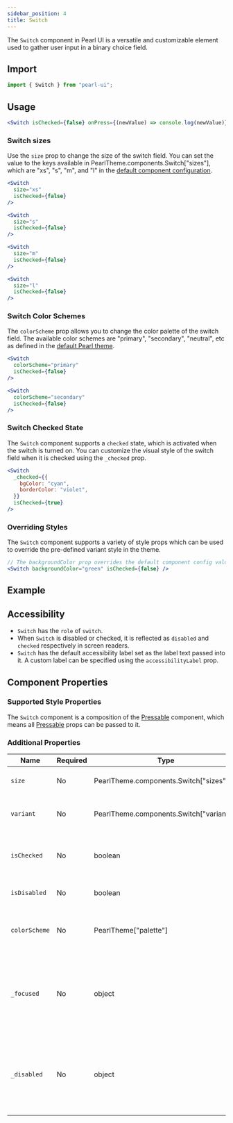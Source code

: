 ```yaml
---
sidebar_position: 4
title: Switch
---
```



<div style={{ display: "flex" }}>
  <SourceButton
    label="Source"
    href="https://github.com/agrawal-rohit/pearl-ui/blob/main/src/components/molecules/switch/switch.tsx"
    style={{ marginRight: "10px" }}
  />
  <SourceButton
    label="Theme Source"
    href="https://github.com/agrawal-rohit/pearl-ui/blob/main/src/components/molecules/switch/switch.config.ts"
  />
</div>

The `Switch` component in Pearl UI is a versatile and customizable element used to gather user input in a binary choice field.

## Import

```jsx
import { Switch } from "pearl-ui";
```

## Usage

```jsx
<Switch isChecked={false} onPress={(newValue) => console.log(newValue)} />
```

### Switch sizes

Use the `size` prop to change the size of the switch field. You can set the value to the keys available in <t>PearlTheme.components.Switch["sizes"]</t>, which are <t>"xs"</t>, <t>"s"</t>, <t>"m"</t>, and <t>"l"</t> in the [default component configuration](https://github.com/agrawal-rohit/pearl-ui/blob/main/src/components/molecules/switch/switch.config.ts).

```jsx
<Switch
  size="xs"
  isChecked={false}
/>

<Switch
  size="s"
  isChecked={false}
/>

<Switch
  size="m"
  isChecked={false}
/>

<Switch
  size="l"
  isChecked={false}
/>
```

### Switch Color Schemes

The `colorScheme` prop allows you to change the color palette of the switch field. The available color schemes are <t>"primary"</t>, <t>"secondary"</t>, <t>"neutral"</t>, etc as defined in the [default Pearl theme](../../overview/theming/default-theme#color-palette).

```jsx
<Switch
  colorScheme="primary"
  isChecked={false}
/>

<Switch
  colorScheme="secondary"
  isChecked={false}
/>
```

### Switch Checked State

The `Switch` component supports a `checked` state, which is activated when the switch is turned on. You can customize the visual style of the switch field when it is checked using the `_checked` prop.

```jsx
<Switch
  _checked={{
    bgColor: "cyan",
    borderColor: "violet",
  }}
  isChecked={true}
/>
```

### Overriding Styles

The `Switch` component supports a variety of style props which can be used to override the pre-defined variant style in the theme.

```jsx
// The backgroundColor prop overrides the default component config value of backgroundColor="neutral.200"
<Switch backgroundColor="green" isChecked={false} />
```

## Example


<Snack snackId="@agrawal-rohit/switch" />

## Accessibility

- `Switch` has the `role` of `switch`.
- When `Switch` is disabled or checked, it is reflected as `disabled` and `checked` respectively in screen readers.
- `Switch` has the default accessibility label set as the label text passed into it. A custom label can be specified using the `accessibilityLabel` prop.

## Component Properties

### Supported Style Properties

The `Switch` component is a composition of the [Pressable](../layout/Pressable) component, which means all [Pressable](../layout/Pressable) props can be passed to it.

### Additional Properties

| Name          | Required | Type                                            | Default     | Description                                                                  |
| ------------- | -------- | ----------------------------------------------- | ----------- | ---------------------------------------------------------------------------- |
| `size`        | No       | <t>PearlTheme.components.Switch["sizes"]</t>    | `"m"`       | Determines the size of the switch.                                           |
| `variant`     | No       | <t>PearlTheme.components.Switch["variants"]</t> |             | Determines the variant of the switch.                                        |
| `isChecked`   | No       | <t>boolean</t>                                  | `false`     | Whether the switch is in a checked state.                                    |
| `isDisabled`  | No       | <t>boolean</t>                                  | `false`     | Whether the switch is disabled.                                              |
| `colorScheme` | No       | <t>PearlTheme["palette"]</t>                    | `"primary"` | Determines the active color palette of the switch.                           |
| `_focused`    | No       | <t>object</t>                                   | `{}`        | Style properties that are applied when the component is in a focused state.  |
| `_disabled`   | No       | <t>object</t>                                   | `{}`        | Style properties that are applied when the component is in a disabled state. |
